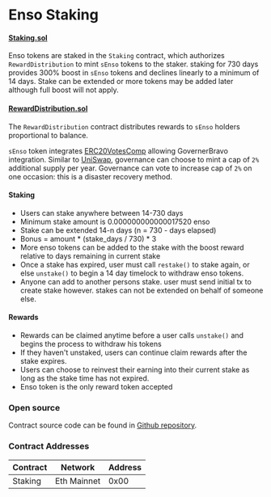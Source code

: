 # Enso Staking

#### [Staking.sol](https://github.com/EnsoFinance/staking/blob/main/src/Staking.sol)

Enso tokens are staked in the `Staking` contract, which authorizes `RewardDistribution` to mint `sEnso` tokens to the staker. 
staking for 730 days provides 300% boost in `sEnso` tokens and declines linearly to a minimum of 14 days. Stake can be extended or more tokens may be added later although full boost will not apply.

#### [RewardDistribution.sol](https://github.com/EnsoFinance/staking/blob/main/src/RewardDistribution.sol)

The `RewardDistribution` contract distributes rewards to `sEnso` holders proportional to balance.

`sEnso` token integrates [ERC20VotesComp](https://github.com/OpenZeppelin/openzeppelin-contracts/blob/master/contracts/token/ERC20/extensions/ERC20VotesComp.sol) allowing GovernerBravo integration.  Similar to [UniSwap](https://etherscan.io/address/0x1f9840a85d5af5bf1d1762f925bdaddc4201f984),
governance can choose to mint a cap of `2%` additional supply per year.  Governance can vote to increase cap of `2%` on one occasion: this is a disaster recovery method.


#### Staking
- Users can stake anywhere between 14-730 days
- Minimum stake amount is 0.000000000000017520 enso
- Stake can be extended 14-n days (n = 730 - days elapsed)
- Bonus = amount * (stake_days / 730) * 3
- More enso tokens can be added to the stake with the boost reward relative to days remaining in current stake
- Once a stake has expired, user must call `restake()` to stake again, or else `unstake()` to begin a 14 day timelock to withdraw enso tokens.
- Anyone can add to another persons stake. user must send initial tx to create stake however. stakes can not be extended on behalf of someone else.

#### Rewards
- Rewards can be claimed anytime before a user calls `unstake()` and begins the process to withdraw his tokens
- If they haven't unstaked, users can continue claim rewards after the stake expires.
- Users can choose to reinvest their earning into their current stake as long as the stake time has not expired.
- Enso token is the only reward token accepted

### Open source

Contract source code can be found in [Github repository](https://github.com/EnsoFinance/staking/tree/main/src).

<!-- ![have a look at the architecture](https://raw.githubusercontent.com/EnsoFinance/staking/main/architecture/reward_distribution_architecture.png?token=AR3VNP6HVKMYUKA6JRDOYXDBVZM74) -->
<!-- ![have a look at the architecture](https://raw.githubusercontent.com/EnsoFinance/staking/main/architecture/staking_architecture.png?token=AR3VNP55AW5EKQPNROFZDHTBVZNBM) -->

### Contract Addresses

| **Contract** | **Network**    | **Address**                                |
| ------------ | -------------- | ------------------------------------------ |
| Staking        | Eth Mainnet    | 0x00 |